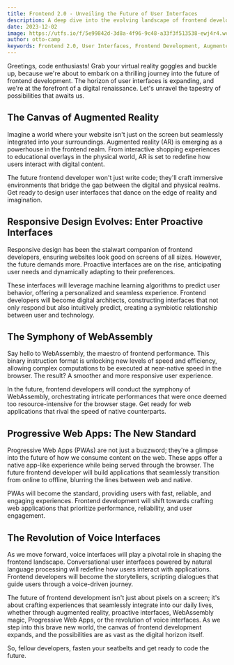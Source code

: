 ```yaml
---
title: Frontend 2.0 - Unveiling the Future of User Interfaces
description: A deep dive into the evolving landscape of frontend development
date: 2023-12-02
image: https://utfs.io/f/5e99842d-3d8a-4f96-9c48-a33f3f513538-ewj4r4.webp
author: otto-camp
keywords: Frontend 2.0, User Interfaces, Frontend Development, Augmented Reality, AR, Digital Renaissance, Responsive Design, Proactive Interfaces, Machine Learning, Symphony of WebAssembly, WebAssembly, Frontend Performance, Progressive Web Apps, PWAs, Voice Interfaces, Natural Language Processing, Conversational User Interfaces, Future of Frontend, Digital Horizon, Code Enthusiasts, Virtual Reality Goggles, Web Applications, Native Experience, Frontend Developer, Digital Architects, WebAssembly Maestro, Brave New World, Coding the Future
---
```


Greetings, code enthusiasts! Grab your virtual reality goggles and buckle up, because we're about to embark on a thrilling journey into the future of frontend development. The horizon of user interfaces is expanding, and we're at the forefront of a digital renaissance. Let's unravel the tapestry of possibilities that awaits us.

## The Canvas of Augmented Reality

Imagine a world where your website isn't just on the screen but seamlessly integrated into your surroundings. Augmented reality (AR) is emerging as a powerhouse in the frontend realm. From interactive shopping experiences to educational overlays in the physical world, AR is set to redefine how users interact with digital content.

The future frontend developer won't just write code; they'll craft immersive environments that bridge the gap between the digital and physical realms. Get ready to design user interfaces that dance on the edge of reality and imagination.

## Responsive Design Evolves: Enter Proactive Interfaces

Responsive design has been the stalwart companion of frontend developers, ensuring websites look good on screens of all sizes. However, the future demands more. Proactive interfaces are on the rise, anticipating user needs and dynamically adapting to their preferences.

These interfaces will leverage machine learning algorithms to predict user behavior, offering a personalized and seamless experience. Frontend developers will become digital architects, constructing interfaces that not only respond but also intuitively predict, creating a symbiotic relationship between user and technology.

## The Symphony of WebAssembly

Say hello to WebAssembly, the maestro of frontend performance. This binary instruction format is unlocking new levels of speed and efficiency, allowing complex computations to be executed at near-native speed in the browser. The result? A smoother and more responsive user experience.

In the future, frontend developers will conduct the symphony of WebAssembly, orchestrating intricate performances that were once deemed too resource-intensive for the browser stage. Get ready for web applications that rival the speed of native counterparts.

## Progressive Web Apps: The New Standard

Progressive Web Apps (PWAs) are not just a buzzword; they're a glimpse into the future of how we consume content on the web. These apps offer a native app-like experience while being served through the browser. The future frontend developer will build applications that seamlessly transition from online to offline, blurring the lines between web and native.

PWAs will become the standard, providing users with fast, reliable, and engaging experiences. Frontend development will shift towards crafting web applications that prioritize performance, reliability, and user engagement.

## The Revolution of Voice Interfaces

As we move forward, voice interfaces will play a pivotal role in shaping the frontend landscape. Conversational user interfaces powered by natural language processing will redefine how users interact with applications. Frontend developers will become the storytellers, scripting dialogues that guide users through a voice-driven journey.

The future of frontend development isn't just about pixels on a screen; it's about crafting experiences that seamlessly integrate into our daily lives, whether through augmented reality, proactive interfaces, WebAssembly magic, Progressive Web Apps, or the revolution of voice interfaces. As we step into this brave new world, the canvas of frontend development expands, and the possibilities are as vast as the digital horizon itself.

So, fellow developers, fasten your seatbelts and get ready to code the future.
